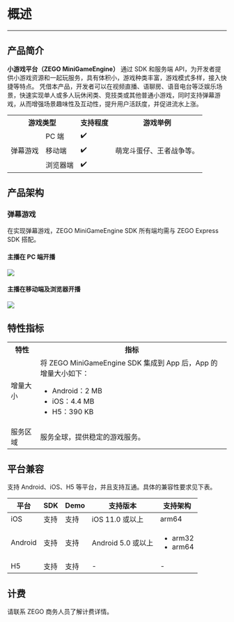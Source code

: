 # 概述

- - -

## 产品简介

**小游戏平台（ZEGO MiniGameEngine）** 通过 SDK 和服务端 API，为开发者提供小游戏资源和一起玩服务，具有体积小，游戏种类丰富，游戏模式多样，接入快捷等特点。
凭借本产品，开发者可以在视频直播、语聊房、语音电台等泛娱乐场景，快速实现单人或多人玩休闲类、竞技类或其他普通小游戏，同时支持弹幕游戏，从而增强场景趣味性及互动性，提升用户活跃度，并促进流水上涨。

<table>
  
<tbody><tr>
<th colspan="2">游戏类型</th>
<th>支持程度</th>
<th>游戏举例</th>
</tr>
<tr>
<td rowspan="3">弹幕游戏</td>
<td>PC 端</td>
<td>✔️</td>
<td rowspan="3">萌宠斗蛋仔、王者战争等。</td>
</tr>
<tr>
<td>移动端</td>
<td>✔️</td>
</tr>
<tr>
<td>浏览器端</td>
<td>✔️</td>
</tr>
</tbody></table>

## 产品架构

### 弹幕游戏

<Note title="说明">

在实现弹幕游戏，ZEGO MiniGameEngine SDK 所有端均需与 ZEGO Express SDK 搭配。
</Note>

#### 主播在 PC 端开播

<Frame width="512" height="auto" caption=""><img src="https://storage.zego.im/sdk-doc/Pics/MiniGames/danmaku_game_pc.jpg" /></Frame>

#### 主播在移动端及浏览器开播

<Frame width="512" height="auto" caption=""><img src="https://storage.zego.im/sdk-doc/Pics/MiniGames/danmaku_game_mobile.jpg" /></Frame>

## 特性指标

<table>
<tbody>
<tr>
<th>特性</th>
<th>指标</th>
</tr>
<tr>
<td>增量大小</td>
<td>将 ZEGO MiniGameEngine SDK 集成到 App 后，App 的增量大小如下：<ul><li>Android：2 MB</li><li>iOS：4.4 MB</li><li>H5：390 KB</li></ul></td>
</tr>
<tr>
<td>服务区域</td>
<td>服务全球，提供稳定的游戏服务。</td>
</tr>
</tbody>
</table>


## 平台兼容

支持 Android、iOS、H5 等平台，并且支持互通。具体的兼容性要求见下表。

| 平台 | SDK | Demo | 支持版本 | 支持架构 |
|-|-|-|-|-|
| iOS | 支持 | 支持 | iOS 11.0 或以上 | arm64 |
| Android | 支持 | 支持 | Android 5.0 或以上 | <ul><li>arm32</li><li>arm64</li></ul> |
| H5 | 支持 | 支持 | - | - |

## 计费

请联系 ZEGO 商务人员了解计费详情。




